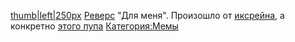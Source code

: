 [[Файл:2017-12-02_14-05-12.png|thumb|left|250px]]
[[Термины|Реверс]] "Для меня". Произошло от [[XRain777|иксрейна]], а конкретно [https://www.youtube.com/watch?v=FDtQfUuARN0 этого пупа]
[[Категория:Мемы]]